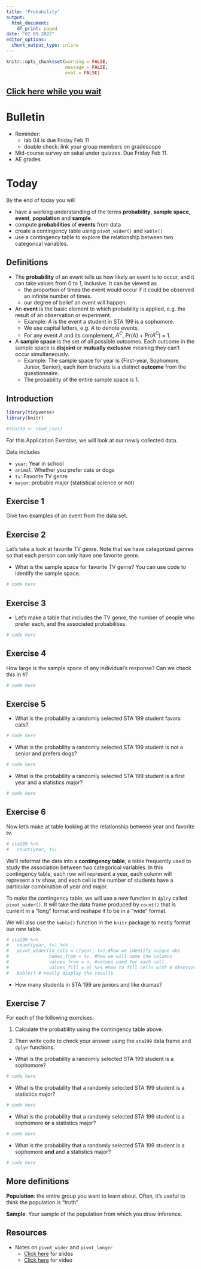 ```yaml
---
title: 'Probability'
output:
  html_document:
    df_print: paged
date: "02.09.2022"
editor_options:
  chunk_output_type: inline
---
```



```r
knitr::opts_chunk$set(warning = FALSE, 
                      message = FALSE,
                      eval = FALSE)
```

## [Click here while you wait](https://forms.gle/iwb6QSA6nDMj5vWU9)

# Bulletin
- Reminder:
  - lab 04 is due Friday Feb 11
  - double check: link your group members on gradescope
- Mid-course survey on sakai under quizzes. Due Friday Feb 11.
- AE grades

# Today

By the end of today you will 

- have a working understanding of the terms **probability**, **sample space**, **event**, **population** and **sample**.
- compute **probabilities** of **events** from data
- create a contingency table using `pivot_wider()` and `kable()`
- use a contingency table to explore the relationship between two categorical variables.

## Definitions

- The **probability** of an event tells us how likely an event is to occur, and it can take values from 0 to 1, inclusive. It can be viewed as  
  - the proportion of times the event would occur if it could be observed an infinite number of times.
  - our degree of belief an event will happen.
  
- An **event** is the basic element to which probability is applied, e.g. the result of an observation or experiment. 
  - Example: $A$ is the event a student in STA 199 is a sophomore.
  - We use capital letters, e.g. $A$ to denote events.
  - For any event $A$ and its complement, $A^C$, Pr(A) + Pr($A^C$) = 1.

- A **sample space** is the set of all possible outcomes. Each outcome in the sample space is **disjoint** or **mutually exclusive** meaning they can't occur simultaneously. 
   - Example: The sample space for year is {First-year, Sophomore, Junior, Senior}, each item brackets is a distinct **outcome** from the questionnaire. 
   - The probability of the entire sample space is 1.

## Introduction

```r
library(tidyverse)
library(knitr)
```

```r
#sta199 <- read_csv()
```

For this Application Exercise, we will look at our newly collected data.

Data includes

- `year`: Year in school
- `animal`: Whether you prefer cats or dogs
- `tv`: Favorite TV genre
- `major`: probable major (statistical science or not)

## Exercise 1

Give two examples of an event from the data set.


## Exercise 2

Let's take a look at favorite TV genre. Note that we have categorized genres so that each person can only have one favorite genre. 

- What is the sample space for favorite TV genre? You can use code to identify the sample space. 

```r
# code here
```

## Exercise 3

- Let's make a table that includes the TV genre, the number of people who prefer each, and the associated probabilities. 

```r
# code here
```

## Exercise 4

How large is the sample space of any individual's response? Can we check this in `R`?

```r
# code here
```

## Exercise 5

- What is the probability a randomly selected STA 199 student favors cats?


```r
# code here

```

- What is the probability a randomly selected STA 199 student is not a senior and prefers dogs? 
 
```r
# code here
```

- What is the probability a randomly selected STA 199 student is a first year and a statistics major? 

```r
# code here
```


## Exercise 6

Now let's make at table looking at the relationship between year and favorite tv.

```r
# sta199 %>%
#   count(year, tv)
```

We'll reformat the data into a **contingency table**, a table frequently used to study the association between two categorical variables. In this contingency table, each row will represent a year, each column will represent a tv show, and each cell is the number of students have a particular combination of year and major. 

To make the contingency table, we will use a new function in `dplry` called `pivot_wider()`. It will take the data frame produced by `count()` that is current in a "long" format and reshape it to be in a "wide" format. 

We will also use the `kable()` function in the `knitr` package to neatly format our new table.

```r
# sta199 %>%
#   count(year, tv) %>%
#   pivot_wider(id_cols = c(year, tv),#how we identify unique obs
#               names_from = tv, #how we will name the columns
#               values_from = n, #values used for each cell
#               values_fill = 0) %>% #how to fill cells with 0 observations
#   kable() # neatly display the results

```
- How many students in STA 199 are juniors and like dramas?

## Exercise 7

For each of the following exercises:

(1) Calculate the probability using the contingency table above. 

(2) Then write code to check your answer using the  `sta199` data frame and `dplyr` functions. 

- What is the probability a randomly selected STA 199 student is a sophomore? 

```r
# code here

```

- What is the probability that a randomly selected STA 199 student is a statistics major? 

```r
# code here

```


- What is the probability that a randomly selected STA 199 student is a sophomore **or** a statistics major? 

```r
# code here

```

- What is the probability that a randomly selected STA 199 student is a sophomore **and** and a statistics major?

```r
# code here

```

## More definitions

**Population**: the entire group you want to learn about. Often, it's useful to think the population is "truth"

**Sample**: Your sample of the population from which you draw inference.

## Resources 

- Notes on `pivot_wider` and `pivot_longer`
  - [Click here](https://rstudio-education.github.io/datascience-box/course-materials/slides/u2-d09-tidying/u2-d09-tidying.html#1) for slides
  - [Click here](https://www.youtube.com/watch?v=x3KM5uxaFdI) for video